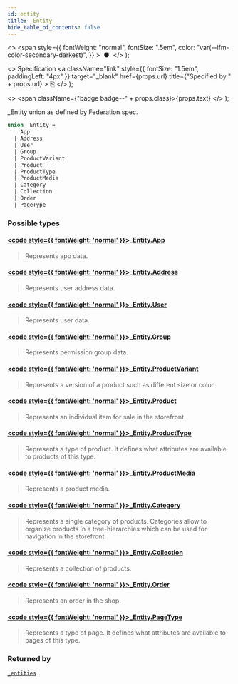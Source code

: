 ```yaml
---
id: entity
title: _Entity
hide_table_of_contents: false
---
```


  <>
    <span
      style={{
        fontWeight: "normal",
        fontSize: ".5em",
        color: "var(--ifm-color-secondary-darkest)",
      }}
    >
      &nbsp;●&nbsp;
    </span>
  </>
);

  <>
    Specification
    <a
      className="link"
      style={{ fontSize: "1.5em", paddingLeft: "4px" }}
      target="\_blank"
      href={props.url}
      title={"Specified by " + props.url}
    >
      ⎘
    </a>
  </>
);

  <>
    <span className={"badge badge--" + props.class}>{props.text}</span>
  </>
);

\_Entity union as defined by Federation spec.

```graphql
union _Entity =
    App
  | Address
  | User
  | Group
  | ProductVariant
  | Product
  | ProductType
  | ProductMedia
  | Category
  | Collection
  | Order
  | PageType
```

### Possible types

#### [<code style={{ fontWeight: 'normal' }}>\_Entity.<b>App</b></code>](../../../storefront/apps/objects/app) <Badge class="secondary" text="object"/>

> Represents app data.

#### [<code style={{ fontWeight: 'normal' }}>\_Entity.<b>Address</b></code>](../../../storefront/users/objects/address) <Badge class="secondary" text="object"/>

> Represents user address data.

#### [<code style={{ fontWeight: 'normal' }}>\_Entity.<b>User</b></code>](../../../storefront/users/objects/user) <Badge class="secondary" text="object"/>

> Represents user data.

#### [<code style={{ fontWeight: 'normal' }}>\_Entity.<b>Group</b></code>](../../../storefront/users/objects/group) <Badge class="secondary" text="object"/>

> Represents permission group data.

#### [<code style={{ fontWeight: 'normal' }}>\_Entity.<b>ProductVariant</b></code>](../../../storefront/products/objects/product-variant) <Badge class="secondary" text="object"/>

> Represents a version of a product such as different size or color.

#### [<code style={{ fontWeight: 'normal' }}>\_Entity.<b>Product</b></code>](../../../storefront/products/objects/product) <Badge class="secondary" text="object"/>

> Represents an individual item for sale in the storefront.

#### [<code style={{ fontWeight: 'normal' }}>\_Entity.<b>ProductType</b></code>](../../../storefront/products/objects/product-type) <Badge class="secondary" text="object"/>

> Represents a type of product. It defines what attributes are available to products of this type.

#### [<code style={{ fontWeight: 'normal' }}>\_Entity.<b>ProductMedia</b></code>](../../../storefront/products/objects/product-media) <Badge class="secondary" text="object"/>

> Represents a product media.

#### [<code style={{ fontWeight: 'normal' }}>\_Entity.<b>Category</b></code>](../../../storefront/products/objects/category) <Badge class="secondary" text="object"/>

> Represents a single category of products. Categories allow to organize products in a tree-hierarchies which can be used for navigation in the storefront.

#### [<code style={{ fontWeight: 'normal' }}>\_Entity.<b>Collection</b></code>](../../../storefront/products/objects/collection) <Badge class="secondary" text="object"/>

> Represents a collection of products.

#### [<code style={{ fontWeight: 'normal' }}>\_Entity.<b>Order</b></code>](../../../storefront/orders/objects/order) <Badge class="secondary" text="object"/>

> Represents an order in the shop.

#### [<code style={{ fontWeight: 'normal' }}>\_Entity.<b>PageType</b></code>](../../../storefront/pages/objects/page-type) <Badge class="secondary" text="object"/>

> Represents a type of page. It defines what attributes are available to pages of this type.

### Returned by

[`_entities`](../../../storefront/miscellaneous/queries/entities) <Badge class="secondary" text="query"/>
